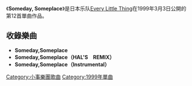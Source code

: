 {{Orphan|time=2016-12-17T14:28:33+00:00}}
{{Unreferenced|time=2019-09-17T01:40:46+00:00}}
{{Infobox Single
| Name        = Someday,Someplace
| Artist      = [[Every_Little_Thing|Every Little Thing]]
| Released    = 1999年3月3日
| Genre       = [[J-POP|J-POP]]
| Label       = [[avex_trax|avex trax]]
| Last single  = [[Over_and_Over|Over and Over]]<br />(1999年)
| This single  = '''Someday,Someplace'''<br />(1999年)
| Next single  = [[Pray/Get_Into_A_Groove|Pray/Get Into A Groove]] <br />(2000年)
|Chart position=*周榜4位（Oricon）
}}
《'''Someday, Someplace'''》是日本乐队[[Every_Little_Thing|Every Little Thing]]在1999年3月3日公開的第12首單曲作品。

== 收錄樂曲 ==
*'''Someday,Someplace'''
*'''Someday,Someplace（HAL'S　REMIX）'''
*'''Someday,Someplace（Instrumental）'''

{{single-stub}}

[[Category:小事樂團歌曲|Category:小事樂團歌曲]]
[[Category:1999年單曲|Category:1999年單曲]]